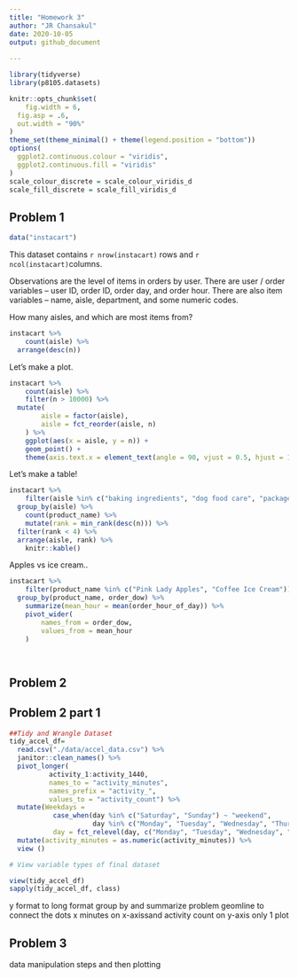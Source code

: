 ```yaml
---
title: "Homework 3"
author: "JR Chansakul"
date: 2020-10-05
output: github_document
  
---
```


```r
library(tidyverse)
library(p8105.datasets)

knitr::opts_chunk$set(
	fig.width = 6, 
  fig.asp = .6,
  out.width = "90%"
)
theme_set(theme_minimal() + theme(legend.position = "bottom"))
options(
  ggplot2.continuous.colour = "viridis",
  ggplot2.continuous.fill = "viridis"
)
scale_colour_discrete = scale_colour_viridis_d
scale_fill_discrete = scale_fill_viridis_d
```


## Problem 1

```r
data("instacart")
```

This dataset contains `r nrow(instacart)` rows and `r ncol(instacart)`columns. 

Observations are the level of items in orders by user. There are user / order variables -- user ID, order ID, order day, and order hour. There are also item variables -- name, aisle, department, and some numeric codes. 


How many aisles, and which are most items from?

```r
instacart %>% 
	count(aisle) %>% 
  arrange(desc(n))
```


Let's make a plot.

```r
instacart %>% 
	count(aisle) %>% 
	filter(n > 10000) %>% 
  mutate(
		aisle = factor(aisle),
		aisle = fct_reorder(aisle, n)
    ) %>% 
  	ggplot(aes(x = aisle, y = n)) + 
    geom_point() +
  	theme(axis.text.x = element_text(angle = 90, vjust = 0.5, hjust = 1))
```

Let's make a table!


```r
instacart %>% 
    filter(aisle %in% c("baking ingredients", "dog food care", "packaged vegetables fruits")) %>%
  group_by(aisle) %>% 
	count(product_name) %>% 
	mutate(rank = min_rank(desc(n))) %>% 
  filter(rank < 4) %>% 
  arrange(aisle, rank) %>% 
	knitr::kable()
```


Apples vs ice cream..

```r
instacart %>% 
	filter(product_name %in% c("Pink Lady Apples", "Coffee Ice Cream")) %>%
  group_by(product_name, order_dow) %>% 
	summarize(mean_hour = mean(order_hour_of_day)) %>% 
	pivot_wider(
		names_from = order_dow,
		values_from = mean_hour
	)

  
```

## Problem 2

## Problem 2 part 1 

```r

##Tidy and Wrangle Dataset
tidy_accel_df=
  read.csv("./data/accel_data.csv") %>%
  janitor::clean_names() %>%
  pivot_longer(
          activity_1:activity_1440,
          names_to = "activity_minutes", 
          names_prefix = "activity_",
          values_to = "activity_count") %>% 
  mutate(Weekdays = 
           case_when(day %in% c("Saturday", "Sunday") ~ "weekend",
                     day %in% c("Monday", "Tuesday", "Wednesday", "Thursday", "Friday") ~  "weekday"),
           day = fct_relevel(day, c("Monday", "Tuesday", "Wednesday", "Thursday", "Friday", "Saturday", "Sunday"))) %>%
  mutate(activity_minutes = as.numeric(activity_minutes)) %>%
  view ()

# View variable types of final dataset

view(tidy_accel_df)
sapply(tidy_accel_df, class) 
```






y format to long format 
group by and summarize problem
geomline to connect the dots 
x minutes on x-axissand activity count on y-axis 
only 1 plot 



## Problem 3

data manipulation steps and then plotting 


